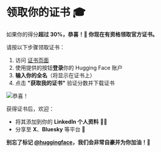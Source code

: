 # 领取你的证书 🎓

如果你的得分**超过 30%，恭喜！👏 你现在有资格领取官方证书。**

请按以下步骤领取证书：

1. 访问 [证书页面](https://huggingface.co/spaces/agents-course/Unit4-Final-Certificate)
2. 使用提供的按钮**登录**你的 Hugging Face 账户
3. **输入你的全名**（将显示在证书上）
4. 点击 **"获取我的证书"** 验证分数并下载证书

<img src="https://huggingface.co/datasets/agents-course/course-images/resolve/main/en/unit4/congrats.png" alt="恭喜！" />

获得证书后，欢迎：
- 将其添加到你的 **LinkedIn 个人资料** 🧑‍💼  
- 分享至 **X**、**Bluesky** 等平台 🎉

**别忘了标记 [@huggingface](https://huggingface.co/huggingface)，我们会非常自豪并为你加油！🤗**